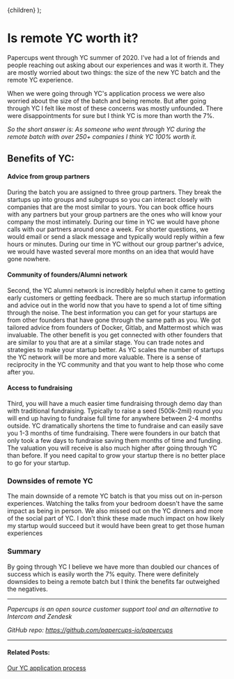 
  <Layout title="Is remote YC worth it?">{children}</Layout>
);

# Is remote YC worth it?

Papercups went through YC summer of 2020. I've had a lot of friends and people reaching out asking about our experiences and was it worth it. They are mostly worried about two things: the size of the new YC batch and the remote YC experience.

When we were going through YC's application process we were also worried about the size of the batch and being remote. But after going through YC I felt like most of these concerns was mostly unfounded. There were disappointments for sure but I think YC is more than worth the 7%.

_So the short answer is: As someone who went through YC during the remote batch with over 250+ companies I think YC 100% worth it._

## Benefits of YC:

#### Advice from group partners

During the batch you are assigned to three group partners. They break the startups up into groups and subgroups so you can interact closely with companies that are the most similar to yours. You can book office hours with any partners but your group partners are the ones who will know your company the most intimately. During our time in YC we would have phone calls with our partners around once a week. For shorter questions, we would email or send a slack message and typically would reply within a few hours or minutes. During our time in YC without our group partner's advice, we would have wasted several more months on an idea that would have gone nowhere.

#### Community of founders/Alumni network

Second, the YC alumni network is incredibly helpful when it came to getting early customers or getting feedback. There are so much startup information and advice out in the world now that you have to spend a lot of time sifting through the noise. The best information you can get for your startups are from other founders that have gone through the same path as you. We got tailored advice from founders of Docker, Gitlab, and Mattermost which was invaluable. The other benefit is you get connected with other founders that are similar to you that are at a similar stage. You can trade notes and strategies to make your startup better. As YC scales the number of startups the YC network will be more and more valuable. There is a sense of reciprocity in the YC community and that you want to help those who come after you.

#### Access to fundraising

Third, you will have a much easier time fundraising through demo day than with traditional fundraising. Typically to raise a seed (500k-2mil) round you will end up having to fundraise full time for anywhere between 2-4 months outside. YC dramatically shortens the time to fundraise and can easily save you 1-3 months of time fundraising. There were founders in our batch that only took a few days to fundraise saving them months of time and funding. The valuation you will receive is also much higher after going through YC than before. If you need capital to grow your startup there is no better place to go for your startup.

### Downsides of remote YC

The main downside of a remote YC batch is that you miss out on in-person experiences. Watching the talks from your bedroom doesn't have the same impact as being in person. We also missed out on the YC dinners and more of the social part of YC. I don't think these made much impact on how likely my startup would succeed but it would have been great to get those human experiences

### Summary

By going through YC I believe we have more than doubled our chances of success which is easily worth the 7% equity. There were definitely downsides to being a remote batch but I think the benefits far outweighed the negatives.

---

_Papercups is an open source customer support tool and an alternative to Intercom and Zendesk_

_GitHub repo: https://github.com/papercups-io/papercups_

---

#### Related Posts:

[Our YC application process](/blog/yc-application)
